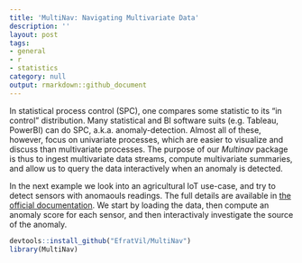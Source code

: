 ```yaml
---
title: 'MultiNav: Navigating Multivariate Data'
description: ''
layout: post
tags:
- general
- r
- statistics
category: null
output: rmarkdown::github_document
---
```


In statistical process control (SPC), one compares some statistic to its "in control" distribution. 
Many statistical and BI software suits (e.g. Tableau, PowerBI) can do SPC, a.k.a. anomaly-detection.
Almost all of these, however, focus on univariate processes, which are easier to visualize and discuss than multivariate processes.
The purpose of our _Multinav_ package is thus to ingest multivariate data streams, compute multivariate summaries, and allow us to query the data interactively when an anomaly is detected. 

In the next example we look into an agricultural IoT use-case, and try to detect sensors with anomaouls readings. 
The full details are available in [the official documentation](https://efratvil.github.io/MultiNav/Documentation/).
We start by loading the data, then compute an anomaly score for each sensor, and then interactivaly investigate the source of the anomaly. 

```r
devtools::install_github("EfratVil/MultiNav")
library(MultiNav)
```





